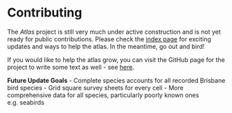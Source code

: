 # Contributing

The _Atlas_ project is still very much under active construction and is not yet ready for public contributions. Please check the [index page](https://brisbanebirds.com/index.html) for exciting updates and ways to help the atlas. In the meantime, go out and bird!

If you would like to help the atlas grow, you can visit the GitHub page for the project to write some text as well - see [here](https://github.com/bird-team/brisbane-bird-atlas/wiki/Frequently-asked-questions#how-can-i-contribute-to-this-atlas).

**Future Update Goals**
- Complete species accounts for all recorded Brisbane bird species
- Grid square survey sheets for every cell
- More comprehensive data for all species, particularly poorly known ones e.g. seabirds
